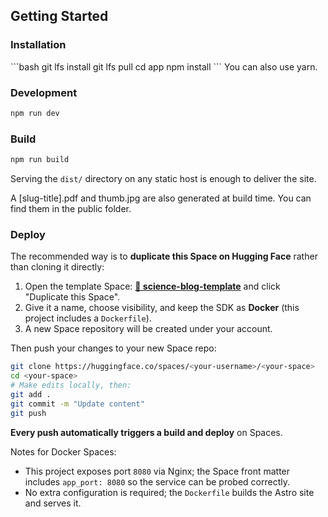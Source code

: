 
## Getting Started

### Installation

<Aside>
```bash
git lfs install
git lfs pull
cd app
npm install
```
<Fragment slot="aside">
    You can also use yarn.
  </Fragment>
</Aside>


### Development

```bash
npm run dev
```

### Build

```bash
npm run build
```

Serving the `dist/` directory on any static host is enough to deliver the site.

A [slug-title].pdf and thumb.jpg are also generated at build time. You can find them in the public folder.

### Deploy

The recommended way is to **duplicate this Space on Hugging Face** rather than cloning it directly:

1. Open the template Space: **[🤗 science-blog-template](https://huggingface.co/spaces/tfrere/science-blog-template)** and click "Duplicate this Space".
2. Give it a name, choose visibility, and keep the SDK as **Docker** (this project includes a `Dockerfile`).
3. A new Space repository will be created under your account.

Then push your changes to your new Space repo:

```bash
git clone https://huggingface.co/spaces/<your-username>/<your-space>
cd <your-space>
# Make edits locally, then:
git add .
git commit -m "Update content"
git push
```

**Every push automatically triggers a build and deploy** on Spaces.

Notes for Docker Spaces:
- This project exposes port `8080` via Nginx; the Space front matter includes `app_port: 8080` so the service can be probed correctly.
- No extra configuration is required; the `Dockerfile` builds the Astro site and serves it.
